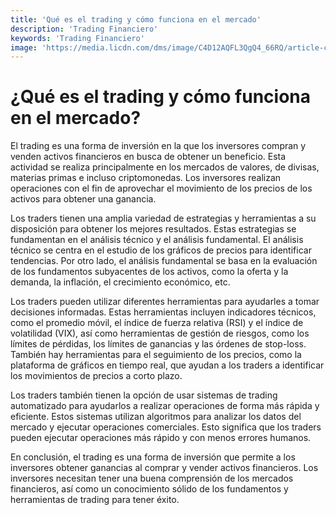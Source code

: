 ```yaml
---
title: 'Qué es el trading y cómo funciona en el mercado'
description: 'Trading Financiero'
keywords: 'Trading Financiero'
image: 'https://media.licdn.com/dms/image/C4D12AQFL3QgQ4_66RQ/article-cover_image-shrink_720_1280/0/1590700172373?e=2147483647&v=beta&t=e6nhQ8n6csKmTliuftKe9jLQvtC2wTrOeQp1gkDI_xs'
---
```




# ¿Qué es el trading y cómo funciona en el mercado?

El trading es una forma de inversión en la que los inversores compran y venden activos financieros en busca de obtener un beneficio. Esta actividad se realiza principalmente en los mercados de valores, de divisas, materias primas e incluso criptomonedas. Los inversores realizan operaciones con el fin de aprovechar el movimiento de los precios de los activos para obtener una ganancia. 

<ImageAdd source="https://www.esports.net/wp-content/uploads/2022/02/nft-trading.jpg"/>

Los traders tienen una amplia variedad de estrategias y herramientas a su disposición para obtener los mejores resultados. Estas estrategias se fundamentan en el análisis técnico y el análisis fundamental. El análisis técnico se centra en el estudio de los gráficos de precios para identificar tendencias. Por otro lado, el análisis fundamental se basa en la evaluación de los fundamentos subyacentes de los activos, como la oferta y la demanda, la inflación, el crecimiento económico, etc. 

<ImageAdd source="https://m.media-amazon.com/images/I/61P4RTDDGnL._AC_UF700,800_QL80_.jpg"/>

Los traders pueden utilizar diferentes herramientas para ayudarles a tomar decisiones informadas. Estas herramientas incluyen indicadores técnicos, como el promedio móvil, el índice de fuerza relativa (RSI) y el índice de volatilidad (VIX), así como herramientas de gestión de riesgos, como los límites de pérdidas, los límites de ganancias y las órdenes de stop-loss. También hay herramientas para el seguimiento de los precios, como la plataforma de gráficos en tiempo real, que ayudan a los traders a identificar los movimientos de precios a corto plazo. 

<ImageAdd source="https://i.pinimg.com/originals/46/94/59/46945920013a06d153f7dda078dabb56.jpg"/>

Los traders también tienen la opción de usar sistemas de trading automatizado para ayudarlos a realizar operaciones de forma más rápida y eficiente. Estos sistemas utilizan algoritmos para analizar los datos del mercado y ejecutar operaciones comerciales. Esto significa que los traders pueden ejecutar operaciones más rápido y con menos errores humanos. 

<ImageAdd source="https://www.dracmatrading.com/wp-content/uploads/2022/05/trading-automatizado-dracma-trading-01.png"/>

En conclusión, el trading es una forma de inversión que permite a los inversores obtener ganancias al comprar y vender activos financieros. Los inversores necesitan tener una buena comprensión de los mercados financieros, así como un conocimiento sólido de los fundamentos y herramientas de trading para tener éxito. 

<ImageAdd source="http://www.travel-images.com/pht/usa1580.jpg"/>